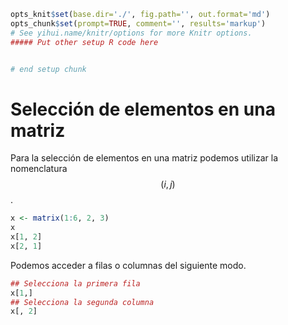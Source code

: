 ```r
opts_knit$set(base.dir='./', fig.path='', out.format='md')
opts_chunk$set(prompt=TRUE, comment='', results='markup')
# See yihui.name/knitr/options for more Knitr options.
##### Put other setup R code here


# end setup chunk
```
# Selección de elementos en una matriz

Para la selección de elementos en una matriz podemos utilizar la nomenclatura $$(i,j)$$.

```r
x <- matrix(1:6, 2, 3)
x
x[1, 2]
x[2, 1]

```

Podemos acceder a filas o columnas del siguiente modo.

```r
## Selecciona la primera fila
x[1,]
## Selecciona la segunda columna
x[, 2]

```



